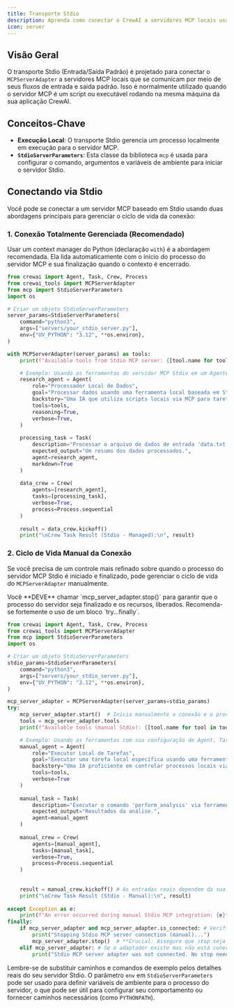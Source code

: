 ```yaml
---
title: Transporte Stdio
description: Aprenda como conectar o CrewAI a servidores MCP locais usando o mecanismo de transporte Stdio (Entrada/Saída Padrão).
icon: server
---
```


## Visão Geral

O transporte Stdio (Entrada/Saída Padrão) é projetado para conectar o `MCPServerAdapter` a servidores MCP locais que se comunicam por meio de seus fluxos de entrada e saída padrão. Isso é normalmente utilizado quando o servidor MCP é um script ou executável rodando na mesma máquina da sua aplicação CrewAI.

## Conceitos-Chave

- **Execução Local**: O transporte Stdio gerencia um processo localmente em execução para o servidor MCP.
- **`StdioServerParameters`**: Esta classe da biblioteca `mcp` é usada para configurar o comando, argumentos e variáveis de ambiente para iniciar o servidor Stdio.

## Conectando via Stdio

Você pode se conectar a um servidor MCP baseado em Stdio usando duas abordagens principais para gerenciar o ciclo de vida da conexão:

### 1. Conexão Totalmente Gerenciada (Recomendado)

Usar um context manager do Python (declaração `with`) é a abordagem recomendada. Ela lida automaticamente com o início do processo do servidor MCP e sua finalização quando o contexto é encerrado.

```python
from crewai import Agent, Task, Crew, Process
from crewai_tools import MCPServerAdapter
from mcp import StdioServerParameters
import os

# Criar um objeto StdioServerParameters
server_params=StdioServerParameters(
    command="python3", 
    args=["servers/your_stdio_server.py"],
    env={"UV_PYTHON": "3.12", **os.environ},
)

with MCPServerAdapter(server_params) as tools:
    print(f"Available tools from Stdio MCP server: {[tool.name for tool in tools]}")

    # Exemplo: Usando as ferramentas do servidor MCP Stdio em um Agente CrewAI
    research_agent = Agent(
        role="Processador Local de Dados",
        goal="Processar dados usando uma ferramenta local baseada em Stdio.",
        backstory="Uma IA que utiliza scripts locais via MCP para tarefas especializadas.",
        tools=tools,
        reasoning=True,
        verbose=True,
    )
    
    processing_task = Task(
        description="Processar o arquivo de dados de entrada 'data.txt' e resumir seu conteúdo.",
        expected_output="Um resumo dos dados processados.",
        agent=research_agent,
        markdown=True
    )
    
    data_crew = Crew(
        agents=[research_agent],
        tasks=[processing_task],
        verbose=True,
        process=Process.sequential 
    )
   
    result = data_crew.kickoff()
    print("\nCrew Task Result (Stdio - Managed):\n", result)

```

### 2. Ciclo de Vida Manual da Conexão

Se você precisa de um controle mais refinado sobre quando o processo do servidor MCP Stdio é iniciado e finalizado, pode gerenciar o ciclo de vida do `MCPServerAdapter` manualmente.

<Info>
Você **DEVE** chamar `mcp_server_adapter.stop()` para garantir que o processo do servidor seja finalizado e os recursos, liberados. Recomenda-se fortemente o uso de um bloco `try...finally`.
</Info>

```python
from crewai import Agent, Task, Crew, Process
from crewai_tools import MCPServerAdapter
from mcp import StdioServerParameters
import os

# Criar um objeto StdioServerParameters
stdio_params=StdioServerParameters(
    command="python3", 
    args=["servers/your_stdio_server.py"],
    env={"UV_PYTHON": "3.12", **os.environ},
)

mcp_server_adapter = MCPServerAdapter(server_params=stdio_params)
try:
    mcp_server_adapter.start()  # Inicia manualmente a conexão e o processo do servidor
    tools = mcp_server_adapter.tools
    print(f"Available tools (manual Stdio): {[tool.name for tool in tools]}")

    # Exemplo: Usando as ferramentas com sua configuração de Agent, Task, Crew
    manual_agent = Agent(
        role="Executor Local de Tarefas",
        goal="Executar uma tarefa local específica usando uma ferramenta Stdio gerenciada manualmente.",
        backstory="Uma IA proficiente em controlar processos locais via MCP.",
        tools=tools,
        verbose=True
    )
    
    manual_task = Task(
        description="Executar o comando 'perform_analysis' via ferramenta Stdio.",
        expected_output="Resultados da análise.",
        agent=manual_agent
    )
    
    manual_crew = Crew(
        agents=[manual_agent],
        tasks=[manual_task],
        verbose=True,
        process=Process.sequential
    )
        
       
    result = manual_crew.kickoff() # As entradas reais dependem da sua ferramenta
    print("\nCrew Task Result (Stdio - Manual):\n", result)
            
except Exception as e:
    print(f"An error occurred during manual Stdio MCP integration: {e}")
finally:
    if mcp_server_adapter and mcp_server_adapter.is_connected: # Verifica se está conectado antes de parar
        print("Stopping Stdio MCP server connection (manual)...")
        mcp_server_adapter.stop()  # **Crucial: Assegure que stop seja chamado**
    elif mcp_server_adapter: # Se o adaptador existe mas não está conectado (ex.: start falhou)
        print("Stdio MCP server adapter was not connected. No stop needed or start failed.")

```

Lembre-se de substituir caminhos e comandos de exemplo pelos detalhes reais do seu servidor Stdio. O parâmetro `env` em `StdioServerParameters` pode ser usado para definir variáveis de ambiente para o processo do servidor, o que pode ser útil para configurar seu comportamento ou fornecer caminhos necessários (como `PYTHONPATH`).